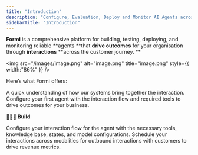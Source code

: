 ```yaml
---
title: "Introduction"
description: "Configure, Evaluation, Deploy and Monitor AI Agents across use-cases."
sidebarTitle: "Introduction"
---
```


**Formi** is a comprehensive platform for building, testing, deploying, and monitoring reliable \*\*agents \*\*that **drive outcomes** for your organisation through **interactions** \*\*across the customer journey. \*\*

<img
  src="/images/image.png"
  alt="image.png"
  title="image.png"
  style={{ width:"86%" }}
/>

Here’s what Formi offers:

<CardGroup cols={2}>
  <Card title="How Formi Works" icon="sparkles">
    A quick understanding of how our systems bring together the interaction.
  </Card>
  <Card title="Quickstart" icon="star">
    Configure your first agent with the interaction flow and required tools to drive outcomes for your business.
  </Card>
</CardGroup>

**👷🏻‍♀️ Build**

<CardGroup cols={2}>
  <Card title="Setup Interaction Flow" icon="sparkles">
    Configure your interaction flow for the agent with the necessary tools, knowledge base, states, and model configurations.
  </Card>
  <Card title="Schedule Interactions Across Modalities" icon="sparkles">
    Schedule your interactions across modalities for outbound interactions with customers to drive revenue metrics.
  </Card>
</CardGroup>